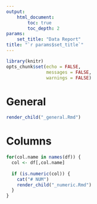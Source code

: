 ```yaml
---
output:
    html_document:
        toc: true
        toc_depth: 2
params: 
    set_title: "Data Report"
title: "`r params$set_title`"
---
```


```r
library(knitr)
opts_chunk$set(echo = FALSE,
               messages = FALSE,
               warnings = FALSE)
```

# General
```r
render_child("_general.Rmd")
```

# Columns
```r
for(col.name in names(df)) {
  col <- df[,col.name]
  
  if (is.numeric(col)) {
    cat("# NUM")
    render_child("_numeric.Rmd")
  }
}
```


